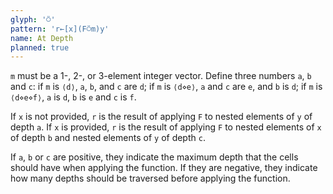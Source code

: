 ```yaml
---
glyph: '⍥'
pattern: 'r←[x](F⍥m)y'
name: At Depth
planned: true
---
```


`m` must be a 1-, 2-, or 3-element integer vector. Define three numbers `a`, `b` and `c`: if `m` is `⟨d⟩`, `a`, `b`, and `c` are `d`; if `m` is `⟨d⋄e⟩`, `a` and `c` are `e`, and `b` is `d`; if `m` is `⟨d⋄e⋄f⟩`, `a` is `d`, `b` is `e` and `c` is `f`.

If `x` is not provided, `r` is the result of applying `F` to nested elements of `y` of depth `a`. If `x` is provided, `r` is the result of applying `F` to nested elements of `x` of depth `b` and nested elements of `y` of depth `c`.

If `a`, `b` or `c` are positive, they indicate the maximum depth that the cells should have when applying the function. If they are negative, they indicate how many depths should be traversed before applying the function.